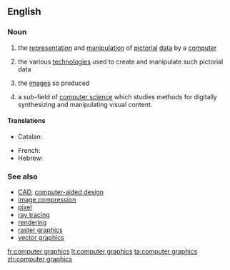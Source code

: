 ==English==
{{wikipedia}}

===Noun===
{{en-noun|?|head=[[computer]] [[graphics]]}}

# {{context|computing|lang=en}} the [[representation]] and [[manipulation]] of [[pictorial]] [[data]] by a [[computer]]
# {{context|computing|lang=en}} the various [[technologies]] used to create and manipulate such pictorial data
# {{context|computing|lang=en}} the [[image]]s so produced
# {{context|computing|lang=en}} a sub-field of [[computer science]] which studies methods for digitally synthesizing and manipulating visual content.

====Translations====
{{trans-top|representation and manipulation of pictures by computer}}
* Catalan: {{t+|ca|infografia|m}}
{{trans-mid}}
* French: {{t+|fr|infographie|f}}
* Hebrew: {{t|he|גְּרָפִיקָה מַחְשְׁבִית|f|tr=g'rafiká makh'shevít}}
{{trans-bottom}}

===See also===
* [[CAD]], [[computer-aided design]]
* [[image compression]]
* [[pixel]]
* [[ray tracing]]
* [[rendering]]
* [[raster graphics]]
* [[vector graphics]]

[[fr:computer graphics]]
[[lt:computer graphics]]
[[ta:computer graphics]]
[[zh:computer graphics]]